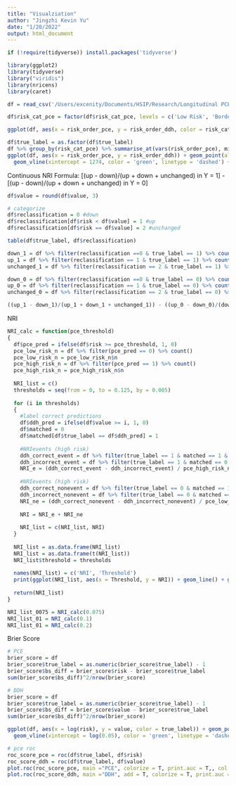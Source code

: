 ```yaml
---
title: "Visualziation"
author: "Jingzhi Kevin Yu"
date: "1/20/2022"
output: html_document
---
```


```r
if (!require(tidyverse)) install.packages('tidyverse')

library(ggplot2)
library(tidyverse)
library("viridis") 
library(nricens)
library(caret)

df = read_csv('/Users/excenity/Documents/HSIP/Research/Longitudinal PCE/GitHub/Dynamic-DeepHit LRPP/AUC + Risk Calculations/risk_df_order.csv')

df$risk_cat_pce = factor(df$risk_cat_pce, levels = c('Low Risk', 'Borderline Risk', 'Intermediate Risk', 'High Risk'))
```

```r
ggplot(df, aes(x = risk_order_pce, y = risk_order_ddh, color = risk_cat_pce)) + geom_point(alpha = .75) + theme_bw() + geom_abline(color = 'green', linewidth = 1.55) + scale_color_viridis(discrete = T, option = 'C', direction = -1)
```

```r
df$true_label = as.factor(df$true_label)
df %>% group_by(risk_cat_pce) %>% summarise_at(vars(risk_order_pce), min)
ggplot(df, aes(x = risk_order_pce, y = risk_order_ddh)) + geom_point(alpha = .5, color = 'gray') + geom_point(aes(x = risk_order_pce, y = risk_order_ddh)) theme_bw() + geom_abline(color = 'red', linewidth = 1.25) + scale_color_manual(values=c('gray', 'red')) +
  geom_vline(xintercept = 1274, color = 'green', linetype = 'dashed') + geom_vline(xintercept = 1642, color = 'yellow', linetype = 'dashed') + geom_vline(xintercept = 2382, color = 'red', linetype = 'dashed')
```

Continuous NRI 
Formula: [(up - down)/(up + down + unchanged) in Y = 1] - [(up - down)/(up + down + unchanged) in Y = 0]
```r
df$value = round(df$value, 3)

# categorize
df$reclassification = 0 #down
df$reclassification[df$risk < df$value] = 1 #up
df$reclassification[df$risk == df$value] = 2 #unchanged

table(df$true_label, df$reclassification)

down_1 = df %>% filter(reclassification ==0 & true_label == 1) %>% count()
up_1 = df %>% filter(reclassification == 1 & true_label == 1) %>% count()
unchanged_1 = df %>% filter(reclassification == 2 & true_label == 1) %>% count()

down_0 = df %>% filter(reclassification ==0 & true_label == 0) %>% count()
up_0 = df %>% filter(reclassification == 1 & true_label == 0) %>% count()
unchanged_0 = df %>% filter(reclassification == 2 & true_label == 0) %>% count()

((up_1 - down_1)/(up_1 + down_1 + unchanged_1)) - ((up_0 - down_0)/(down_0 + up_0 + unchanged_0))
```

NRI
```r
NRI_calc = function(pce_threshold)
{
  df$pce_pred = ifelse(df$risk >= pce_threshold, 1, 0)
  pce_low_risk_n = df %>% filter(pce_pred == 0) %>% count()
  pce_low_risk_n = pce_low_risk_n$n
  pce_high_risk_n = df %>% filter(pce_pred == 1) %>% count()
  pce_high_risk_n = pce_high_risk_n$n
  
  NRI_list = c()
  thresholds = seq(from = 0, to = 0.125, by = 0.005)
  
  for (i in thresholds)
  {
    #label correct predictions
    df$ddh_pred = ifelse(df$value >= i, 1, 0)
    df$matched = 0
    df$matched[df$true_label == df$ddh_pred] = 1
    
    #NRIevents (high risk)
    ddh_correct_event = df %>% filter(true_label == 1 & matched == 1 & pce_pred != ddh_pred) %>% count()
    ddh_incorrect_event = df %>% filter(true_label == 1 & matched == 0 & pce_pred != ddh_pred) %>% count()
    NRI_e = (ddh_correct_event - ddh_incorrect_event) / pce_high_risk_n
    
    #NRIevents (high risk)
    ddh_correct_nonevent = df %>% filter(true_label == 0 & matched == 1 & pce_pred != ddh_pred) %>% count()
    ddh_incorrect_nonevent = df %>% filter(true_label == 0 & matched == 0 & pce_pred != ddh_pred) %>% count()
    NRI_ne = (ddh_correct_nonevent - ddh_incorrect_nonevent) / pce_low_risk_n
    
    NRI = NRI_e + NRI_ne
    
    NRI_list = c(NRI_list, NRI)
  }
  
  NRI_list = as.data.frame(NRI_list)
  NRI_list = as.data.frame(t(NRI_list))
  NRI_list$threshold = thresholds
  
  names(NRI_list) = c('NRI', 'Threshold')
  print(ggplot(NRI_list, aes(x = Threshold, y = NRI)) + geom_line() + geom_hline(yintercept = 0, color = 'red') + theme_bw() + ggtitle(paste0('NRI ', '(PCE Threshold = ', pce_threshold,')')))
  
  return(NRI_list)
}

NRI_list_0075 = NRI_calc(0.075)
NRI_list_01 = NRI_calc(0.1)
NRI_list_01 = NRI_calc(0.2)
```

Brier Score
```r
# PCE
brier_score = df 
brier_score$true_label = as.numeric(brier_score$true_label) - 1
brier_score$bs_diff = brier_score$risk - brier_score$true_label
sum(brier_score$bs_diff)^2/nrow(brier_score)

# DDH
brier_score = df 
brier_score$true_label = as.numeric(brier_score$true_label) - 1
brier_score$bs_diff = brier_score$value - brier_score$true_label
sum(brier_score$bs_diff)^2/nrow(brier_score)
```

```r
ggplot(df, aes(x = log(risk), y = value, color = true_label)) + geom_point(alpha = .5, fill = 'white') + theme_bw() + scale_color_manual(values=c('lightgray', 'red')) + xlab('pce_risk(logged)') + ylab('ddh_risk') +
  geom_vline(xintercept = log(0.05), color = 'green', linetype = 'dashed') + geom_vline(xintercept = log(0.075), color = 'gold', linetype = 'dashed') + geom_vline(xintercept = log(0.2), color = 'red', linetype = 'dashed')
```

```r
# pce roc
roc_score_pce = roc(df$true_label, df$risk)
roc_score_ddh = roc(df$true_label, df$value)
plot.roc(roc_score_pce, main ="PCE", colorize = T, print.auc = T,, col = 'chartreuse3')
plot.roc(roc_score_ddh, main ="DDH", add = T, colorize = T, print.auc = T, col = 'coral2',  print.auc.y = 0.6 )
````
